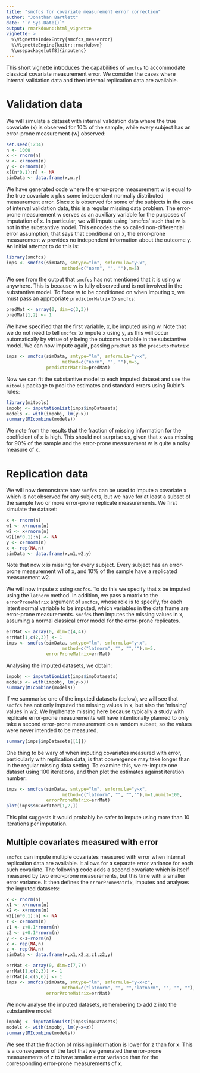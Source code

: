 ```yaml
---
title: "smcfcs for covariate measurement error correction"
author: "Jonathan Bartlett"
date: "`r Sys.Date()`"
output: rmarkdown::html_vignette
vignette: >
  %\VignetteIndexEntry{smcfcs_measerror}
  %\VignetteEngine{knitr::rmarkdown}
  %\usepackage[utf8]{inputenc}
---
```


This short vignette introduces the capabilities of `smcfcs` to accommodate classical covariate measurement error. We consider the cases where internal validation data and then internal replication data are available.

# Validation data
We will simulate a dataset with internal validation data where the true covariate (x) is observed for 10\% of the sample, while every subject has an error-prone measurement (w) observed:

```r
set.seed(1234)
n <- 1000
x <- rnorm(n)
w <- x+rnorm(n)
y <- x+rnorm(n)
x[(n*0.1):n] <- NA
simData <- data.frame(x,w,y)
```

We have generated code where the error-prone measurement w is equal to the true covariate x plus some independent normally distributed measurement error. Since x is observed for some of the subjects in the case of interval validation data, this is a regular missing data problem. The error-prone measurement w serves as an auxiliary variable for the purposes of imputation of x. In particular, we will impute using `smcfcs' such that w is not in the substantive model. This encodes the so called non-differential error assumption, that says that conditional on x, the error-prone measurement w provides no independent information about the outcome y. An initial attempt to do this is:

```r
library(smcfcs)
imps <- smcfcs(simData, smtype="lm", smformula="y~x",
                     method=c("norm", "", ""),m=5)
```

We see from the output that `smcfcs` has not mentioned that it is using w anywhere. This is because w is fully observed and is not involved in the substantive model. To force w to be conditioned on when imputing x, we must pass an appropriate `predictorMatrix` to `smcfcs`:
```r
predMat <- array(0, dim=c(3,3))
predMat[1,2] <- 1
```
We have specified that the first variable, x, be imputed using w. Note that we do not need to tell `smcfcs` to impute x using y, as this will occur automatically by virtue of y being the outcome variable in the substantive model. We can now impute again, passing `predMat` as the `predictorMatrix`:
```r
imps <- smcfcs(simData, smtype="lm", smformula="y~x",
                     method=c("norm", "", ""),m=5,
               predictorMatrix=predMat)
```

Now we can fit the substantive model to each imputed dataset and use the `mitools` package to pool the estimates and standard errors using Rubin's rules:
```r
library(mitools)
impobj <- imputationList(imps$impDatasets)
models <- with(impobj, lm(y~x))
summary(MIcombine(models))
```

We note from the results that the fraction of missing information for the coefficient of x is high. This should not surprise us, given that x was missing for 90\% of the sample and the error-prone measurement w is quite a noisy measure of x.

# Replication data
We will now demonstrate how `smcfcs` can be used to impute a covariate x which is not observed for any subjects, but we have for at least a subset of the sample two or more error-prone replicate measurements. We first simulate the dataset:
```r
x <- rnorm(n)
w1 <- x+rnorm(n)
w2 <- x+rnorm(n)
w2[(n*0.1):n] <- NA
y <- x+rnorm(n)
x <- rep(NA,n)
simData <- data.frame(x,w1,w2,y)
```
Note that now x is missing for every subject. Every subject has an error-prone measurement w1 of x, and 10\% of the sample have a replicated measurement w2.

We will now impute x using `smcfcs`. To do this we specify that x be imputed using the `latnorm` method. In addition, we pass a matrix to the `errorProneMatrix` argument of `smcfcs`, whose role is to specify, for each latent normal variable to be imputed, which variables in the data frame are error-prone measurements. `smcfcs` then imputes the missing values in x, assuming a normal classical error model for the error-prone replicates.

```r
errMat <- array(0, dim=c(4,4))
errMat[1,c(2,3)] <- 1
imps <- smcfcs(simData, smtype="lm", smformula="y~x",
                     method=c("latnorm", "", "",""),m=5,
               errorProneMatrix=errMat)
```

Analysing the imputed datasets, we obtain:
```r
impobj <- imputationList(imps$impDatasets)
models <- with(impobj, lm(y~x))
summary(MIcombine(models))
```

If we summarise one of the imputed datasets (below), we will see that `smcfcs` has not only imputed the missing values in x, but also the 'missing' values in w2. We hyphenate missing here because typically a study with replicate error-prone measurements will have intentionally planned to only take a second error-prone measurement on a random subset, so the values were never intended to be measured.
```r
summary(imps$impDatasets[[1]])
```

One thing to be wary of when imputing covariates measured with error, particularly with replication data, is that convergence may take longer than in the regular missing data setting. To examine this, we re-impute one dataset using 100 iterations, and then plot the estimates against iteration number:
```r
imps <- smcfcs(simData, smtype="lm", smformula="y~x",
                     method=c("latnorm", "", "",""),m=1,numit=100,
               errorProneMatrix=errMat)
plot(imps$smCoefIter[1,2,])
```

This plot suggests it would probably be safer to impute using more than 10 iterations per imputation.

## Multiple covariates measured with error
`smcfcs` can impute multiple covariates measured with error when internal replication data are available. It allows for a separate error variance for each such covariate. The following code adds a second covariate which is itself measured by two error-prone measurements, but this time with a smaller error variance. It then defines the `errorProneMatrix`, imputes and analyses the imputed datasets:
```r
x <- rnorm(n)
x1 <- x+rnorm(n)
x2 <- x+rnorm(n)
w2[(n*0.1):n] <- NA
z <- x+rnorm(n)
z1 <- z+0.1*rnorm(n)
z2 <- z+0.1*rnorm(n)
y <- x-z+rnorm(n)
x <- rep(NA,n)
z <- rep(NA,n)
simData <- data.frame(x,x1,x2,z,z1,z2,y)

errMat <- array(0, dim=c(7,7))
errMat[1,c(2,3)] <- 1
errMat[4,c(5,6)] <- 1
imps <- smcfcs(simData, smtype="lm", smformula="y~x+z",
                     method=c("latnorm", "", "","latnorm", "", "", ""),m=5,
               errorProneMatrix=errMat)
```

We now analyse the imputed datasets, remembering to add z into the substantive model:
```r
impobj <- imputationList(imps$impDatasets)
models <- with(impobj, lm(y~x+z))
summary(MIcombine(models))
```
We see that the fraction of missing information is lower for z than for x. This is a consequence of the fact that we generated the error-prone measurements of z to have smaller error variance than for the corresponding error-prone measurements of x.
